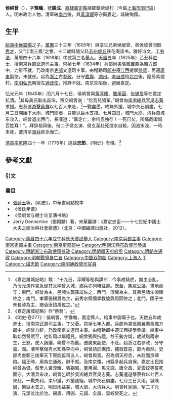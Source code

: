 {{明清人物信息框
| 姓名 = 侯峒曾
| 原名 =
| 圖片名稱 = 侯峒曾.jpg
| 圖片大小 = 240px
| 圖片說明 = [[曾鯨|曾鯨]]、[[張翀_(畫家)|张翀]]合绘《侯峒曾像》局部，現藏[[上海博物馆|上海博物馆]]
| 最高職務 = 通政使司左通政
| 國家 = 大明
| 爵位 =
| 籍貫 = [[南直隸|直隸]][[蘇州府|蘇州府]][[嘉定縣|嘉定縣]]
| 族裔 = 漢族
| 旗籍 = 
| 字號 = 字豫瞻，號廣成
| 室名 = 
| 諡號 = 忠節（清乾隆年間追諡）
| 出生日期 = [[萬曆|萬曆]]十九年（1591年）
| 出生地點 = 
| 逝世日期 = [[弘光|弘光]]元年<br>{{death year and age|1645|1591}}
| 逝世地點 = 
| 墓葬 =
| 配偶 =
| 親屬 = （父）[[侯震暘|侯震暘]]
| 出身 = 
*萬曆四十六年戊午科第三名舉人
*天啓五年乙丑科進士出身
| 經歷 = 
| 著作 =
}}

'''侯峒曾'''（{{bd|1591年||1645年|catIdx=H侯}}），字'''豫瞻'''，號'''廣成'''，[[南直隸|直隸]][[嘉定縣|嘉定縣]]諸翟鎮紫堤村（今屬[[上海市|上海市]][[閔行區|閔行區]]）人。明末政治人物。清軍破[[南京|南京]]後，與[[黃淳耀|黃淳耀]]等守衛嘉定，城破殉國。

==生平==
[[給事中|給事中]][[侯震暘|侯震暘]]之子。[[萬曆|萬曆]]三十三年（1605年）與孪生兄弟侯岷曾、弟侯岐曾同取[[秀才|秀才]]，又“江南三鳳”之譽。十二歲時随父赴[[苏州|苏州]][[虎丘|虎丘]]铁花庵读书。雅好诗文，工[[书法|书法]]，萬曆四十六年（1618年）中式第三名[[舉人|舉人]]。[[天启|天启]]五年（1625年）乙丑科[[进士|进士]]，授[[南京|南京]][[兵部|兵部]]武選司[[主事|主事]]。[[崇禎|崇禎]]七年（1634年）[[兵部尚書|兵部尚書]][[張鳳翼|張鳳翼]]薦為職方郎中，力辭不就，乃改南京[[吏部|吏部]]文選司主事。由稽勳司[[郎中|郎中]]遷[[江西|江西]]提學[[參議|參議]]，再遷[[廣東|廣東]]副使，未就任。起為[[浙江|浙江]]右[[参政|参政]]，分守[[嘉興|嘉興]]、[[湖州|湖州]]。[[李自成|李自成]]陷[[北京|北京]]後，隐居紫堤村。[[南明|南明]][[弘光|弘光]]朝授左[[通政使|通政使]]，推辞不就。南京失陷後，避居嘉定。

弘光元年（1645年）闰六月十七日，侯峒曾與[[黄淳耀|黄淳耀]]、[[龔用圓|龔用圓]]、[[张锡眉|张锡眉]]等在嘉定抗清。<ref>《嘉定屠城記略》載：“十九日，淳耀等相與謀曰：今事成騎虎，無主必亂。乃令元演作書急促其父峒曾入城，鄉兵亦列幟往迎。既至，集眾公議，畫地而守：東門，峒曾為主，邑諸生龔孫玹佐之；西門，淳耀為主，其弟邑諸生淵耀佐之；南門，孝廉張錫眉為主，前秀水縣懦學教諭龔用圓佐之；北門，國子生朱長祚為主，鄉袞唐諮禹佐之。”</ref>其母龚氏取出首饰，移交峒曾说：“给吾兒犒军。”峒曾向[[吳淞|吳淞]][[總兵官|總兵官]][[吳志葵|吳志葵]]求援。志葵遣[[游擊|游擊]][[蔡祥|蔡祥]]以七百人來赴，<ref>《嘉定屠城紀略》作“蔡喬”。</ref>一戰盡墨，終無外援，城中矢石俱盡。七月三日開始下大雨，城門崩壞，只能以巨木支撐。七月四日，城門大崩，清兵自城东攻入，峒曾退出西门，長嘆道：“嘉定亡，余何忍独存！一死已矣，所痛哉阖城百姓耳！”。拜辞祖祠後，偕二子侯玄演、侯玄潔赴死投水自殺，因池水浅，一時未死，遭清军[[骑兵|骑兵]]砍杀而亡。

[[清高宗|清高宗]][[乾隆|乾隆]]四十一年（1776年）追諡'''忠節'''。《明史》有傳。<ref>《明史·卷277》：侯峒曾，字豫瞻，嘉定縣人。給事中震暘子也。天啟五年成進士，授南京武選司主事，丁父憂。崇禎七年入都。兵部尚書張鳳翼薦為職方郎中，峒曾力辭，乃改南京文選司主事。由稽勳郎中遷江西提學參議。給事中耿始然督賦至，他監司以屬禮見，峒曾獨與抗禮。益王勢方熾，歲試黜兩宗生，王怒，使人誚讓，峒曾不為動。遷廣東副使，不赴。起浙江右參政，分守嘉、湖。漕卒擊傷秀水知縣李向中，峒曾請於撫按，捕戮首惡，部內肅然。吏部尚書鄭三俊舉天下賢能監司五人，峒曾與焉。召為順天府丞，未赴而京師陷。福王時，用為左通政，辭不就。及南京覆，州縣多起兵自保。嘉定士民推峒曾為倡，偕里人黃淳耀、張錫眉、董用圓、馬元調、唐全昌、夏雲蛟等誓死固守。大清兵來攻，峒曾乞師於吳淞總兵官吳志葵。志葵遣遊擊蔡祥以七百人來赴，一戰失利，束甲遁，外援遂絕，城中矢石俱盡。七月三日大雨，城隅崩，架巨木支之。明日雨益甚，城大崩，大清兵入。峒曾拜家廟，挈二子元演、元潔並沈於池。錫眉、用圓、元調、全昌、雲蛟皆死之。</ref>

==參考文獻==
===引文===
{{reflist}}

===書目===
*[[張廷玉|張廷玉]]等，《明史》，中華書局點校本
*《侯氏年谱》
*《侯峒曾与朝士论复漕书略》
*Jerry Dennerline（鄧爾麟）著，宋華麗譯：《嘉定忠臣——十七世紀中國士大夫之統治與社會變遷》（北京：中國編譯出版社，2012）。

{{start box}}
{{s-off}}
{{s-before|[[戴澳|戴澳]]}}
{{s-title|明朝順天府府丞|1644年<br><small>（未赴）</small>}}
{{s-after|[[王登聯|王登聯]]|清朝府丞}}
{{end box}}

{{並稱|江南三鳳|[[侯峒曾|侯峒曾]] · [[侯岐曾|侯岐曾]] · [[侯岷曾|侯岷曾]]}}
{{天啓五年乙丑科殿試金榜}}
{{规范控制}}

{{DEFAULTSORT:Hou侯}}
[[Category:萬曆四十六年戊午科應天鄉試舉人|Category:萬曆四十六年戊午科應天鄉試舉人]]
[[Category:南京兵部主事|Category:南京兵部主事]]
[[Category:南京吏部主事|Category:南京吏部主事]]
[[Category:南京吏部郎中|Category:南京吏部郎中]]
[[Category:明朝江西布政使司參議|Category:明朝江西布政使司參議]]
[[Category:明朝浙江布政使司參政|Category:明朝浙江布政使司參政]]
[[Category:明朝順天府府丞|Category:明朝順天府府丞]]
[[Category:明朝左通政|Category:明朝左通政]]
[[Category:明朝戰爭身亡者|Category:明朝戰爭身亡者]]
[[Category:中国双胞胎|Category:中国双胞胎]]
[[Category:上海人|Category:上海人]]
[[Category:侯姓|T]]
[[Category:諡忠節|Category:諡忠節]]
[[Category:南明通政使司官員|Category:南明通政使司官員]]